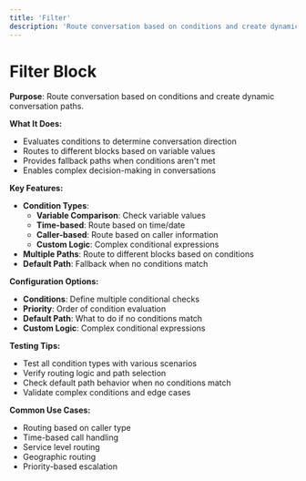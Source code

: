 ```yaml
---
title: 'Filter'
description: 'Route conversation based on conditions and create dynamic conversation paths'
---
```


# Filter Block

**Purpose**: Route conversation based on conditions and create dynamic conversation paths.

**What It Does:**
- Evaluates conditions to determine conversation direction
- Routes to different blocks based on variable values
- Provides fallback paths when conditions aren't met
- Enables complex decision-making in conversations

**Key Features:**
- **Condition Types**:
  - **Variable Comparison**: Check variable values
  - **Time-based**: Route based on time/date
  - **Caller-based**: Route based on caller information
  - **Custom Logic**: Complex conditional expressions
- **Multiple Paths**: Route to different blocks based on conditions
- **Default Path**: Fallback when no conditions match

**Configuration Options:**
- **Conditions**: Define multiple conditional checks
- **Priority**: Order of condition evaluation
- **Default Path**: What to do if no conditions match
- **Custom Logic**: Complex conditional expressions

**Testing Tips:**
- Test all condition types with various scenarios
- Verify routing logic and path selection
- Check default path behavior when no conditions match
- Validate complex conditions and edge cases

**Common Use Cases:**
- Routing based on caller type
- Time-based call handling
- Service level routing
- Geographic routing
- Priority-based escalation
